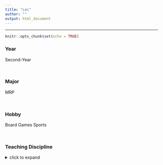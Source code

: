 ```yaml
---
title: "Lei"
author: ""
output: html_document
---
```


<hr>

```r
knitr::opts_chunk$set(echo = TRUE)
```

### Year

Second-Year

<br>

### Major

MRP

<br>

### Hobby

Board Games
Sports

<br>

### Teaching Discipline
<details>
  <summary>click to expand</summary>
- Go 
<br>
- AutoCAD
</details>
